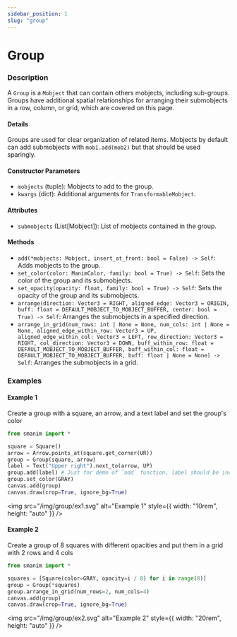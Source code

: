 ```yaml
---
sidebar_position: 1
slug: "group"
---
```


# Group

### Description

A `Group` is a `Mobject` that can contain others mobjects, including sub-groups.
Groups have additional spatial relationships for arranging their submobjects in a row, column, or grid, which are covered on this page.

#### Details

Groups are used for clear organization of related items.
Mobjects by default can add submobjects with `mob1.add(mob2)` but that should be used sparingly.

#### Constructor Parameters

- `mobjects` (tuple): Mobjects to add to the group.
- `kwargs` (dict): Additional arguments for `TransformableMobject`.

#### Attributes

- `submobjects` (List[Mobject]): List of mobjects contained in the group.

#### Methods

- `add(*mobjects: Mobject, insert_at_front: bool = False) -> Self`: Adds mobjects to the group.
- `set_color(color: ManimColor, family: bool = True) -> Self`: Sets the color of the group and its submobjects.
- `set_opacity(opacity: float, family: bool = True) -> Self`: Sets the opacity of the group and its submobjects.
- `arrange(direction: Vector3 = RIGHT, aligned_edge: Vector3 = ORIGIN, buff: float = DEFAULT_MOBJECT_TO_MOBJECT_BUFFER, center: bool = True) -> Self`: Arranges the submobjects in a specified direction.
- `arrange_in_grid(num_rows: int | None = None, num_cols: int | None = None, aligned_edge_within_row: Vector3 = UP, aligned_edge_within_col: Vector3 = LEFT, row_direction: Vector3 = RIGHT, col_direction: Vector3 = DOWN, buff_within_row: float = DEFAULT_MOBJECT_TO_MOBJECT_BUFFER, buff_within_col: float = DEFAULT_MOBJECT_TO_MOBJECT_BUFFER, buff: float | None = None) -> Self`: Arranges the submobjects in a grid.

### Examples

#### Example 1

Create a group with a square, an arrow, and a text label and set the group's color

```python
from smanim import *

square = Square()
arrow = Arrow.points_at(square.get_corner(UR))
group = Group(square, arrow)
label = Text("Upper right").next_to(arrow, UP)
group.add(label) # Just for demo of `add` function, label should be included in constructor here
group.set_color(GRAY)
canvas.add(group)
canvas.draw(crop=True, ignore_bg=True)
```

<img
  src="/img/group/ex1.svg"
  alt="Example 1"
  style={{ width: "10rem", height: "auto" }}
/>
#### Example 2

Create a group of 8 squares with different opacities and put them in a grid with 2 rows and 4 cols

```python
from smanim import *

squares = [Square(color=GRAY, opacity=i / 8) for i in range(8)]
group = Group(*squares)
group.arrange_in_grid(num_rows=2, num_cols=4)
canvas.add(group)
canvas.draw(crop=True, ignore_bg=True)
```

<img
  src="/img/group/ex2.svg"
  alt="Example 2"
  style={{ width: "20rem", height: "auto" }}
/>
